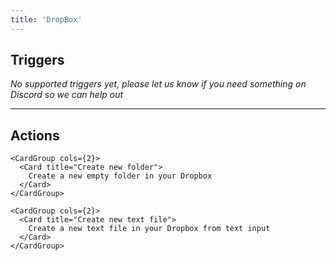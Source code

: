 ```yaml
---
title: 'DropBox'
---
```


## Triggers

*No supported triggers yet, please let us know if you need something on Discord so we can help out* 


---

## Actions


    <CardGroup cols={2}>
      <Card title="Create new folder">
        Create a new empty folder in your Dropbox
      </Card>
    </CardGroup>
  
    <CardGroup cols={2}>
      <Card title="Create new text file">
        Create a new text file in your Dropbox from text input
      </Card>
    </CardGroup>
  
